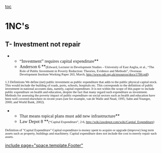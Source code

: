 [[toc]]
=1NC's= 
==T- Investment not repair== 
**<span style="font-family: 'Calibri','sans-serif'; font-size: 14.6667px;">“Investment” requires capital expenditure</span>**
**<span style="font-family: 'Calibri','sans-serif'; font-size: 14.6667px;"> Anderson 6 </span>**<span style="font-family: 'Calibri','sans-serif'; font-size: 10.6667px;">(Edward, Lecturer in Development Studies – University of East Anglia, et al., “The Role of Public Investment in Poverty Reduction: Theories, Evidence and Methods”, Overseas Development Institute Working Paper 263, March, [[http://www.odi.org.uk/resources/docs/1786.pdf]])</span>

<span style="font-family: 'Calibri','sans-serif'; font-size: 10.6667px;"> 1.3 Definitions We define (net) public investment as public expenditure that adds to the public physical capital stock. This would include the building of roads, ports, schools, hospitals etc. This corresponds to the definition of public investment in national accounts data, namely, capital expenditure. It is not within the scope of this paper to include public expenditure on health and education, despite the fact that many regard such expenditure as investment. Methods for assessing the poverty impact of public expenditure on social sectors such as health and education have been well covered elsewhere in recent years (see for example, van de Walle and Nead, 1995; Sahn and Younger, 2000; and World Bank, 2002).</span>

**<span style="font-family: 'Calibri','sans-serif'; font-size: 14.6667px;"> That means topical plans must add new infrastructure</span>**
**<span style="font-family: 'Calibri','sans-serif'; font-size: 14.6667px;"> Law Depot 8 </span>**<span style="font-family: 'Calibri','sans-serif'; font-size: 10.6667px;">(“Capital Expenditure”, 2-6, [[http://wiki.lawdepot.com/wiki/Capital_Expenditure]])</span>

<span style="font-family: 'Calibri','sans-serif'; font-size: 10.6667px;"> Definition of "Capital Expenditure" Capital expenditure is money spent to acquire or upgrade (improve) long term assets such as property, buildings and machinery. Capital expenditure does not include the cost to merely repair such assets.</span>

[[include page="space.template.Footer"]]